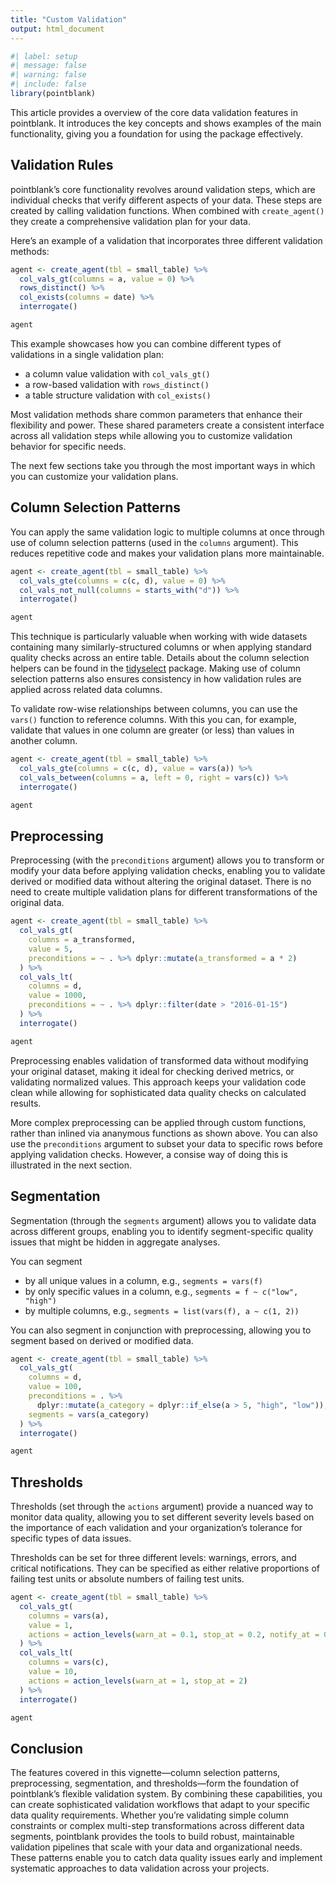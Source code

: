 ```yaml
---
title: "Custom Validation"
output: html_document
---
```


```r
#| label: setup
#| message: false
#| warning: false
#| include: false
library(pointblank)
```


This article provides a overview of the core data validation features in pointblank. 
It introduces the key concepts and shows examples of the main functionality, giving you a foundation for using the package effectively.

## Validation Rules

pointblank's core functionality revolves around validation steps, which are individual checks that verify different aspects of your data. 
These steps are created by calling validation functions. 
When combined with `create_agent()` they create a comprehensive validation plan for your data.

Here's an example of a validation that incorporates three different validation methods:

```r
agent <- create_agent(tbl = small_table) %>%
  col_vals_gt(columns = a, value = 0) %>%
  rows_distinct() %>%
  col_exists(columns = date) %>%
  interrogate()

agent
```

This example showcases how you can combine different types of validations in a single validation
plan:

- a column value validation with `col_vals_gt()`
- a row-based validation with `rows_distinct()`
- a table structure validation with `col_exists()`

Most validation methods share common parameters that enhance their flexibility and power. 
These shared parameters create a consistent interface across all validation steps while allowing you to customize validation behavior for specific needs. 

The next few sections take you through the most important ways in which you can customize your validation plans.

## Column Selection Patterns

You can apply the same validation logic to multiple columns at once through use of column selection patterns (used in the `columns` argument). 
This reduces repetitive code and makes your validation plans more maintainable.

```r
agent <- create_agent(tbl = small_table) %>%
  col_vals_gte(columns = c(c, d), value = 0) %>%
  col_vals_not_null(columns = starts_with("d")) %>%
  interrogate()

agent
```

This technique is particularly valuable when working with wide datasets containing many similarly-structured columns or when applying standard quality checks across an entire table. 
Details about the column selection helpers can be found in the [tidyselect](https://tidyselect.r-lib.org/reference/language.html) package.
Making use of column selection patterns also ensures consistency in how validation rules are applied across related data columns.

To validate row-wise relationships between columns, you can use the `vars()` function to reference columns. 
With this you can, for example, validate that values in one column are greater (or less) than values in another column.

```r
agent <- create_agent(tbl = small_table) %>%
  col_vals_gte(columns = c(c, d), value = vars(a)) %>%
  col_vals_between(columns = a, left = 0, right = vars(c)) %>%
  interrogate()

agent
```

## Preprocessing

Preprocessing (with the `preconditions` argument) allows you to transform or modify your data before applying validation checks, enabling you to validate derived or modified data without altering the original dataset.
There is no need to create multiple validation plans for different transformations of the original data.

```r
agent <- create_agent(tbl = small_table) %>%
  col_vals_gt(
    columns = a_transformed,
    value = 5,
    preconditions = ~ . %>% dplyr::mutate(a_transformed = a * 2)
  ) %>%
  col_vals_lt(
    columns = d,
    value = 1000,
    preconditions = ~ . %>% dplyr::filter(date > "2016-01-15")
  ) %>%
  interrogate()

agent
```

Preprocessing enables validation of transformed data without modifying your original dataset, making it ideal for checking derived metrics, or validating normalized values. 
This approach keeps your validation code clean while allowing for sophisticated data quality checks on calculated results.

More complex preprocessing can be applied through custom functions, rather than inlined via ananymous functions as shown above.
You can also use the `preconditions` argument to subset your data to specific rows before applying validation checks.
However, a consise way of doing this is illustrated in the next section.

## Segmentation

Segmentation (through the `segments` argument) allows you to validate data across different groups, enabling you to identify segment-specific quality issues that might be hidden in aggregate analyses.

You can segment 

- by all unique values in a column, e.g., `segments = vars(f)`
- by only specific values in a column, e.g., `segments = f ~ c("low", "high")`
- by multiple columns, e.g., `segments = list(vars(f), a ~ c(1, 2))`

You can also segment in conjunction with preprocessing, allowing you to segment based on derived or modified data.

```r
agent <- create_agent(tbl = small_table) %>%
  col_vals_gt(
    columns = d,
    value = 100,
    preconditions = . %>%
      dplyr::mutate(a_category = dplyr::if_else(a > 5, "high", "low")),
    segments = vars(a_category)
  ) %>%
  interrogate()

agent
```

## Thresholds

Thresholds (set through the `actions` argument) provide a nuanced way to monitor data quality, allowing you to set different severity levels based on the importance of each validation and your organization's tolerance for specific types of data issues.

Thresholds can be set for three different levels: warnings, errors, and critical notifications. 
They can be specified as either relative proportions of failing test units or absolute numbers of failing test units.

```r
agent <- create_agent(tbl = small_table) %>%
  col_vals_gt(
    columns = vars(a),
    value = 1,
    actions = action_levels(warn_at = 0.1, stop_at = 0.2, notify_at = 0.3)
  ) %>%
  col_vals_lt(
    columns = vars(c),
    value = 10,
    actions = action_levels(warn_at = 1, stop_at = 2)
  ) %>%
  interrogate()

agent
```

## Conclusion

The features covered in this vignette—column selection patterns, preprocessing, segmentation, and thresholds—form the foundation of pointblank's flexible validation system. 
By combining these capabilities, you can create sophisticated validation workflows that adapt to your specific data quality requirements. 
Whether you're validating simple column constraints or complex multi-step transformations across different data segments, pointblank provides the tools to build robust, maintainable validation pipelines that scale with your data and organizational needs. 
These patterns enable you to catch data quality issues early and implement systematic approaches to data validation across your projects.
